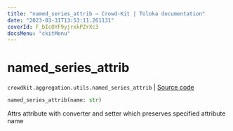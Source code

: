 ```yaml
---
title: "named_series_attrib — Crowd-Kit | Toloka documentation"
date: "2023-03-31T13:53:11.261131"
coverId: F_bIcOYF9yjrxkPZrXc3
docsMenu: "ckitMenu"
---
```


# named_series_attrib

`crowdkit.aggregation.utils.named_series_attrib` | [Source code](https://github.com/Toloka/crowd-kit/blob/v1.2.1/crowdkit/aggregation/utils.py#L166)

```python
named_series_attrib(name: str)
```

Attrs attribute with converter and setter which preserves specified attribute name